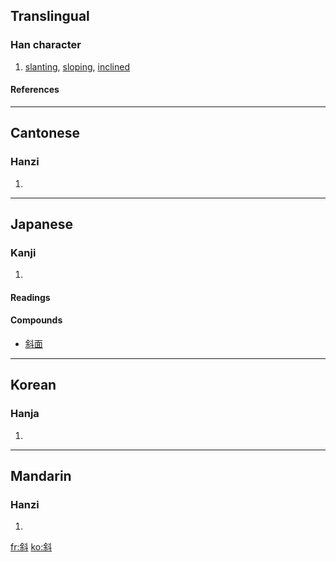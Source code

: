 ==Translingual==
===Han character===
{{Han char|rn=68|rad=斗|as=07|sn=11|four=8490<sub>0</sub>|canj=人木卜十 (ODYJ)}}
# [[slanting]], [[sloping]], [[inclined]]
====References====
{{Han ref|kx=0478.150|dkj=13509|dj=0836.180|hdz=32253.090|uh=659C|ud=26012|bh=B1D7|bd=45527}}

----
==Cantonese==
===Hanzi===
{{yue-hanzi|jyut=|y=che4}}
# {{defn|Cantonese}}

----
==Japanese==
===Kanji===
{{ja-kanji|grade=c|rs=斗07}}
# {{defn|Japanese}} 
====Readings====
{{ja-readings|on=[[しゃ]] (sha)|kun=[[ななめ]] (naname)}}

====Compounds====
* [[斜面]]

----
==Korean==
===Hanja===
{{ko-hanja|hangeul=[[사]], [[야]]|eumhun=|rv=sa, ya|mr=sa, ya|y=sa, ya}}
# {{defn|Korean}}

----
==Mandarin==
===Hanzi===
{{cmn-hanzi|pin=[[xié]] ([[xie2]])|wg=hsieh<sup>2</sup>}}
# {{defn|Mandarin}}

[[fr:斜]]
[[ko:斜]]